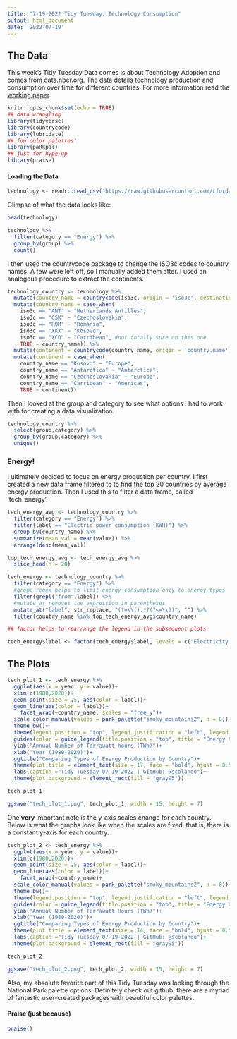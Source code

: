```yaml
---
title: "7-19-2022 Tidy Tuesday: Technology Consumption"
output: html_document
date: '2022-07-19'
---
```


## The Data

This week's Tidy Tuesday Data comes is about Technology Adoption and comes from [data.nber.org](https://data.nber.org/data-appendix/w15319/). The data details technology production and consumption over time for different countries. For more information read the [working paper](https://www.cgdev.org/sites/default/files/technology-and-development-exploration-data.pdf). 

```r
knitr::opts_chunk$set(echo = TRUE)
## data wrangling
library(tidyverse)
library(countrycode)
library(lubridate)
## fun color palettes!
library(paRkpal)
## just for hype-up
library(praise)
```

#### Loading the Data

```r
technology <- readr::read_csv('https://raw.githubusercontent.com/rfordatascience/tidytuesday/master/data/2022/2022-07-19/technology.csv')
```
Glimpse of what the data looks like:

```r
head(technology)
```
```r
technology %>%
  filter(category == "Energy") %>%
  group_by(group) %>%
  count()
```


I then used the countrycode package to change the ISO3c codes to country names. A few were left off, so I manually added them after. I used an analogous procedure to extract the continents.  

```r
technology_country <- technology %>%
  mutate(country_name = countrycode(iso3c, origin = 'iso3c', destination = 'country.name')) %>%
  mutate(country_name = case_when(
    iso3c == "ANT" ~ "Netherlands Antilles",
    iso3c == "CSK" ~ "Czechoslovakia",
    iso3c == "ROM" ~ "Romania",
    iso3c == "XKX" ~ "Kosovo",
    iso3c == "XCD" ~ "Carribean", #not totally sure on this one
    TRUE ~ country_name)) %>%
  mutate(continent = countrycode(country_name, origin = 'country.name', destination = 'continent')) %>%
  mutate(continent = case_when(
    country_name == "Kosovo" ~ "Europe",
    country_name == "Antarctica" ~ "Antarctica",
    country_name == "Czechoslovakia" ~ "Europe",
    country_name == "Carribean" ~ "Americas",
    TRUE ~ continent))
```

Then I looked at the group and category to see what options I had to work with for creating a data visualization.

```r
technology_country %>%
  select(group,category) %>%
  group_by(group,category) %>%
  unique()
```

### Energy!

I ultimately decided to focus on energy production per country. I first created a new data frame filtered to to find the top 20 countries by average energy production. Then I used this to filter a data frame, called 'tech_energy'. 

```r
tech_energy_avg <- technology_country %>%
  filter(category == "Energy") %>%
  filter(label == "Electric power consumption (KWH)") %>%
  group_by(country_name) %>%
  summarize(mean_val = mean(value)) %>%
  arrange(desc(mean_val)) 

top_tech_energy_avg <- tech_energy_avg %>%
  slice_head(n = 20)
```

```r
tech_energy <- technology_country %>%
  filter(category == "Energy") %>%
  #grepl regex helps to limit energy consumption only to energy types
  filter(grepl("from",label)) %>%
  #mutate_at removes the expression in parentheses
  mutate_at("label", str_replace, "(?=\\().*?(?<=\\))", "") %>%
  filter(country_name %in% top_tech_energy_avg$country_name)

## factor helps to rearrange the legend in the subsequent plots

tech_energy$label <- factor(tech_energy$label, levels = c("Electricity from coal ", "Electricity from oil ", "Electricity from gas ", "Electricity from nuclear ", "Electricity from hydro ", "Electricity from wind ", "Electricity from solar ", "Electricity from other renewables "))
```

## The Plots

```r
tech_plot_1 <- tech_energy %>%
  ggplot(aes(x = year, y = value))+
  xlim(c(1980,2020))+
  geom_point(size = .5, aes(color = label))+
  geom_line(aes(color = label))+
    facet_wrap(~country_name, scales = "free_y")+
  scale_color_manual(values = park_palette("smoky_mountains2", n = 8))+
  theme_bw()+
  theme(legend.position = "top", legend.justification = "left", legend.title = element_text(face = "bold"), title = element_text(size = 15), legend.text = element_text(color = "black",size = 11), axis.title = element_text(face = "bold"), legend.background = element_rect(fill = "gray95"), axis.text = element_text(color = "black"), strip.text = element_text(color = "black", face = "bold"))+
  guides(color = guide_legend(title.position = "top", title = "Energy Production Type"))+
  ylab("Annual Number of Terrawatt hours (TWh)")+
  xlab("Year (1980-2020)")+
  ggtitle("Comparing Types of Energy Production by Country")+
  theme(plot.title = element_text(size = 17, face = "bold", hjust = 0.5))+
  labs(caption ="Tidy Tuesday 07-19-2022 | GitHub: @scolando")+
  theme(plot.background = element_rect(fill = "gray95"))

tech_plot_1
```

```r
ggsave("tech_plot_1.png", tech_plot_1, width = 15, height = 7)
```


One **very** important note is the y-axis scales change for each country. Below is what the graphs look like when the scales are fixed, that is, there is a constant y-axis for each country.

```r
tech_plot_2 <- tech_energy %>%
  ggplot(aes(x = year, y = value))+
  xlim(c(1980,2020))+
  geom_point(size = .5, aes(color = label))+
  geom_line(aes(color = label))+
    facet_wrap(~country_name)+
  scale_color_manual(values = park_palette("smoky_mountains2", n = 8))+
  theme_bw()+
  theme(legend.position = "top", legend.justification = "left", legend.title = element_text(face = "bold"), title = element_text(size = 15), legend.text = element_text(color = "black",size = 11), axis.title = element_text(face = "bold"), legend.background = element_rect(fill = "gray95"), axis.text = element_text(color = "black"), strip.text = element_text(color = "black", face = "bold"))+
  guides(color = guide_legend(title.position = "top", title = "Energy Usage Type"))+
  ylab("Annual Number of Terrawatt Hours (TWh)")+
  xlab("Year (1980-2020)")+
  ggtitle("Comparing Types of Energy Production by Country")+
  theme(plot.title = element_text(size = 14, face = "bold", hjust = 0.5))+
  labs(caption ="Tidy Tuesday 07-19-2022 | GitHub: @scolando")+
  theme(plot.background = element_rect(fill = "gray95"))

tech_plot_2
```

```r
ggsave("tech_plot_2.png", tech_plot_2, width = 15, height = 7)
```

Also, my absolute favorite part of this Tidy Tuesday was looking through the National Park palette options. Definitely check out github, there are a myriad of fantastic user-created packages with beautiful color palettes. 


#### Praise (just because)

```r
praise()
```

